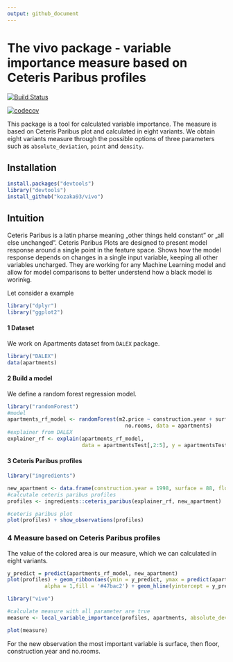 ```yaml
---
output: github_document
---
```


# The vivo package - variable importance measure based on Ceteris Paribus profiles

[![Build Status](https://travis-ci.com/kozaka93/vivo.svg?branch=master)](https://travis-ci.com/kozaka93/vivo)


[![codecov](https://codecov.io/gh/kozaka93/vivo/branch/master/graph/badge.svg)](https://codecov.io/gh/kozaka93/vivo)



This package is a tool for calculated variable importance. The measure is based on Ceteris Paribus plot and calculated in eight variants. We obtain eight variants measure through the possible options of three parameters such as `absolute_deviation`, `point` and `density`.


## Installation


```r
install.packages("devtools")
library("devtools")
install_github("kozaka93/vivo")
```

## Intuition

Ceteris Paribus is a latin pharse meaning „other things held constant” or  „all else unchanged”. Ceteris Paribus Plots are designed to present model response around a single point in the feature space. Shows how the model response depends on changes in a single input variable, keeping all other variables uncharged. They are working for any Machine Learning model and allow for model comparisons to better understend how a black model is worinkg.

Let consider a example

```r
library("dplyr")
library("ggplot2")
```


#### 1 Dataset

We work on Apartments dataset from `DALEX` package.

```r
library("DALEX")
data(apartments)
```

#### 2 Build a model

We define a random forest regression model.

```r
library("randomForest")
#model
apartments_rf_model <- randomForest(m2.price ~ construction.year + surface + floor +
                                      no.rooms, data = apartments)
#explainer from DALEX
explainer_rf <- explain(apartments_rf_model,
                        data = apartmentsTest[,2:5], y = apartmentsTest$m2.price)
```

#### 3 Ceteris Paribus profiles

```r
library("ingredients")

new_apartment <- data.frame(construction.year = 1998, surface = 88, floor = 2L, no.rooms = 3)
#calcutale ceteris paribus profiles
profiles <- ingredients::ceteris_paribus(explainer_rf, new_apartment)

#ceteris paribus plot
plot(profiles) + show_observations(profiles)
```

### 4 Measure based on Ceteris Paribus profiles

The value of the colored area is our measure, which we can calculated in eight variants.

```r
y_predict = predict(apartments_rf_model, new_apartment)
plot(profiles) + geom_ribbon(aes(ymin = y_predict, ymax = predict(apartments_rf_model, profiles)),
            alpha = 1,fill = '#47bac2') + geom_hline(yintercept = y_predict, colour = theme_drwhy_colors(1)) +show_observations(profiles)  
```


```r
library("vivo")

#calculate measure with all parameter are true
measure <- local_variable_importance(profiles, apartments, absolute_deviation = TRUE, point = TRUE, density = TRUE)

plot(measure)
```

For the new observation the most important variable is surface, then floor, construction.year and no.rooms.
